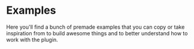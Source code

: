# Examples

Here you'll find a bunch of premade examples that you can copy or take inspiration from to build awesome things and to better understand how to work with the plugin.

 
<Cards>
  <Card title="Blog Post" href="/examples/blog-post" />
  <Card title="Categorized Blog Posts" href="/examples/blog-post-with-categories" />
  <Card title="Extended Collection" href="/examples/extended-collection" />
  <Card title="Product Brand" href="/examples/product-brand" />
  <Card title="Product Rich Desc" href="/examples/product-rich-description" />
  <Card title="Extended Category" href="/examples/extended-category" />
</Cards>